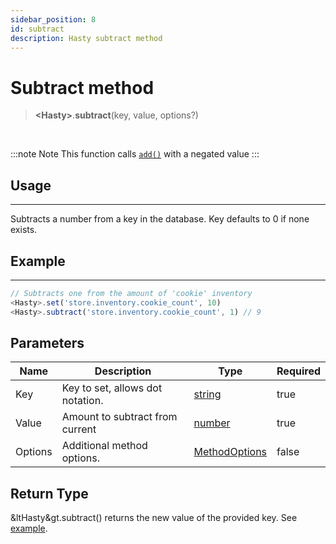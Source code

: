 ```yaml
---
sidebar_position: 8
id: subtract
description: Hasty subtract method
---
```


# Subtract method

> **&lt;Hasty&gt;**.**subtract**(key, value, options?)

<br />

:::note Note
This function calls [`add()`](/docs/methods/add) with a negated value
:::

## Usage

---

Subtracts a number from a key in the database. Key defaults to 0 if none exists.

## Example

---

```js title="subtract.js"
// Subtracts one from the amount of 'cookie' inventory
<Hasty>.set('store.inventory.cookie_count', 10)
<Hasty>.subtract('store.inventory.cookie_count', 1) // 9
```

## Parameters

| Name    | Description                      | Type                                                                                              | Required |
| ------- | -------------------------------- | ------------------------------------------------------------------------------------------------- | -------- |
| Key     | Key to set, allows dot notation. | [string](https://developer.mozilla.org/en-US/docs/Web/JavaScript/Reference/Global_Objects/String) | true     |
| Value   | Amount to subtract from current  | [number](https://developer.mozilla.org/en-US/docs/Web/JavaScript/Reference/Global_Objects/Number) | true     |
| Options | Additional method options.       | [MethodOptions](/docs/types/method-options)                                                        | false    |

## Return Type

&ltHasty&gt.subtract() returns the new value of the provided key.
See [example](#example).
